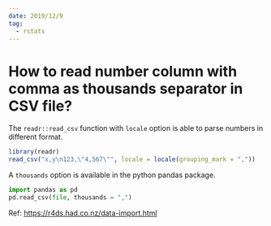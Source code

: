 ```yaml
---
date: 2019/12/9
tag:
  - rstats
---
```


# How to read number column with comma as thousands separator in CSV file?

The `readr::read_csv` function with `locale` option is able to parse numbers in different format.

```r
library(readr)
read_csv("x,y\n123,\"4,567\"", locale = locale(grouping_mark = ","))
```

A `thousands` option is available in the python pandas package.
```python
import pandas as pd
pd.read_csv(file, thousands = ",")
```

Ref: <https://r4ds.had.co.nz/data-import.html>

